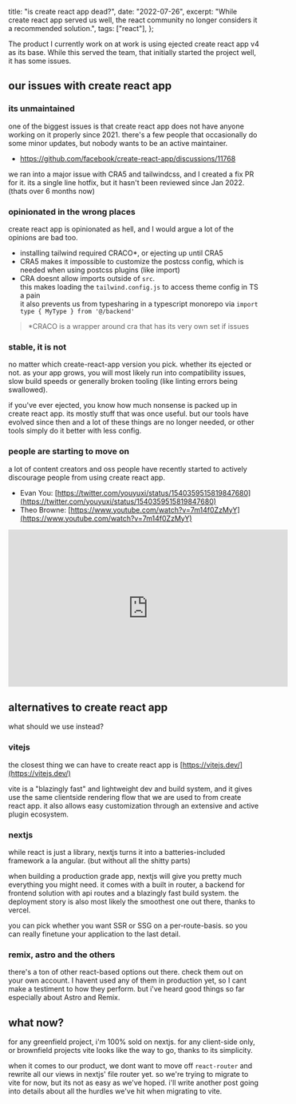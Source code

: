   title: "is create react app dead?",
  date: "2022-07-26",
  excerpt:
    "While create react app served us well, the react community no longer considers it a recommended solution.",
  tags: ["react"],
};

The product I currently work on at work is using ejected create react app v4 as its base.
While this served the team, that initially started the project well, it has some issues.

## our issues with create react app

### its unmaintained

one of the biggest issues is that create react app does not have anyone working on it properly since 2021. there's a few people that occasionally do some minor updates, but nobody wants to be an active maintainer.

- https://github.com/facebook/create-react-app/discussions/11768

we ran into a major issue with CRA5 and tailwindcss, and I created a fix PR for it. its a single line hotfix, but it hasn't been reviewed since Jan 2022. (thats over 6 months now)

### opinionated in the wrong places

create react app is opinionated as hell, and I would argue a lot of the opinions are bad too.

- installing tailwind required CRACO\*, or ejecting up until CRA5
- CRA5 makes it impossible to customize the postcss config, which is needed when using postcss plugins (like import)
- CRA doesnt allow imports outside of `src`.  
  this makes loading the `tailwind.config.js` to access theme config in TS a pain  
  it also prevents us from typesharing in a typescript monorepo via `import type { MyType } from '@/backend'`

> \*CRACO is a wrapper around cra that has its very own set if issues

### stable, it is not

no matter which create-react-app version you pick. whether its ejected or not. as your app grows, you will most likely run into compatibility issues, slow build speeds or generally broken tooling (like linting errors being swallowed).

if you've ever ejected, you know how much nonsense is packed up in create react app. its mostly stuff that was once useful. but our tools have evolved since then and a lot of these things are no longer needed, or other tools simply do it better with less config.

### people are starting to move on

a lot of content creators and oss people have recently started to actively discourage people from using create react app.

- Evan You: [https://twitter.com/youyuxi/status/1540359515819847680](https://twitter.com/youyuxi/status/1540359515819847680)
- Theo Browne: [https://www.youtube.com/watch?v=7m14f0ZzMyY](https://www.youtube.com/watch?v=7m14f0ZzMyY)

<iframe
  width="560"
  height="315"
  src="https://www.youtube.com/embed/7m14f0ZzMyY"
  title="YouTube video player"
  frameborder="0"
  allow="accelerometer; autoplay; clipboard-write; encrypted-media; gyroscope; picture-in-picture"
  allowfullscreen
></iframe>

## alternatives to create react app

what should we use instead?

### vitejs

the closest thing we can have to create react app is [https://vitejs.dev/](https://vitejs.dev/)

vite is a "blazingly fast" and lightweight dev and build system, and it gives use the same clientside rendering flow that we are used to from create react app. it also allows easy customization through an extensive and active plugin ecosystem.

### nextjs

while react is just a library, nextjs turns it into a batteries-included framework a la angular. (but without all the shitty parts)

when building a production grade app, nextjs will give you pretty much everything you might need. it comes with a built in router, a backend for frontend solution with api routes and a blazingly fast build system. the deployment story is also most likely the smoothest one out there, thanks to vercel.

you can pick whether you want SSR or SSG on a per-route-basis. so you can really finetune your application to the last detail.

### remix, astro and the others

there's a ton of other react-based options out there. check them out on your own account. I havent used any of them in production yet, so I cant make a testiment to how they perform. but i've heard good things so far especially about Astro and Remix.

## what now?

for any greenfield project, i'm 100% sold on nextjs. for any client-side only, or brownfield projects vite looks like the way to go, thanks to its simplicity.

when it comes to our product, we dont want to move off `react-router` and rewrite all our views in nextjs' file router yet. so we're trying to migrate to vite for now, but its not as easy as we've hoped. i'll write another post going into details about all the hurdles we've hit when migrating to vite.
